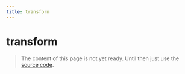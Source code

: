 ```yaml
---
title: transform
---
```


# transform

> The content of this page is not yet ready. Until then just use the [source code](https://github.com/fabian-hiller/valibot/blob/main/library/src/methods/transform/transform.ts).
